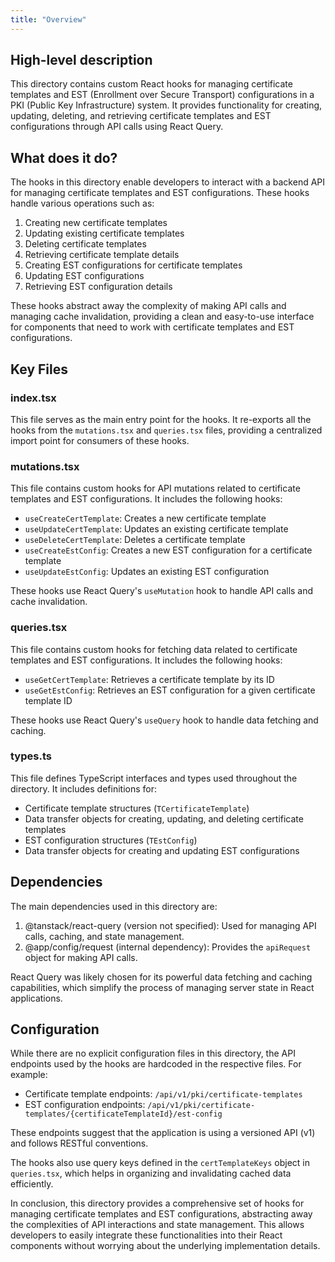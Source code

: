 ```yaml
---
title: "Overview"
---
```


## High-level description
This directory contains custom React hooks for managing certificate templates and EST (Enrollment over Secure Transport) configurations in a PKI (Public Key Infrastructure) system. It provides functionality for creating, updating, deleting, and retrieving certificate templates and EST configurations through API calls using React Query.

## What does it do?
The hooks in this directory enable developers to interact with a backend API for managing certificate templates and EST configurations. These hooks handle various operations such as:

1. Creating new certificate templates
2. Updating existing certificate templates
3. Deleting certificate templates
4. Retrieving certificate template details
5. Creating EST configurations for certificate templates
6. Updating EST configurations
7. Retrieving EST configuration details

These hooks abstract away the complexity of making API calls and managing cache invalidation, providing a clean and easy-to-use interface for components that need to work with certificate templates and EST configurations.

## Key Files

### index.tsx
This file serves as the main entry point for the hooks. It re-exports all the hooks from the `mutations.tsx` and `queries.tsx` files, providing a centralized import point for consumers of these hooks.

### mutations.tsx
This file contains custom hooks for API mutations related to certificate templates and EST configurations. It includes the following hooks:

- `useCreateCertTemplate`: Creates a new certificate template
- `useUpdateCertTemplate`: Updates an existing certificate template
- `useDeleteCertTemplate`: Deletes a certificate template
- `useCreateEstConfig`: Creates a new EST configuration for a certificate template
- `useUpdateEstConfig`: Updates an existing EST configuration

These hooks use React Query's `useMutation` hook to handle API calls and cache invalidation.

### queries.tsx
This file contains custom hooks for fetching data related to certificate templates and EST configurations. It includes the following hooks:

- `useGetCertTemplate`: Retrieves a certificate template by its ID
- `useGetEstConfig`: Retrieves an EST configuration for a given certificate template ID

These hooks use React Query's `useQuery` hook to handle data fetching and caching.

### types.ts
This file defines TypeScript interfaces and types used throughout the directory. It includes definitions for:

- Certificate template structures (`TCertificateTemplate`)
- Data transfer objects for creating, updating, and deleting certificate templates
- EST configuration structures (`TEstConfig`)
- Data transfer objects for creating and updating EST configurations

## Dependencies
The main dependencies used in this directory are:

1. @tanstack/react-query (version not specified): Used for managing API calls, caching, and state management.
2. @app/config/request (internal dependency): Provides the `apiRequest` object for making API calls.

React Query was likely chosen for its powerful data fetching and caching capabilities, which simplify the process of managing server state in React applications.

## Configuration
While there are no explicit configuration files in this directory, the API endpoints used by the hooks are hardcoded in the respective files. For example:

- Certificate template endpoints: `/api/v1/pki/certificate-templates`
- EST configuration endpoints: `/api/v1/pki/certificate-templates/{certificateTemplateId}/est-config`

These endpoints suggest that the application is using a versioned API (v1) and follows RESTful conventions.

The hooks also use query keys defined in the `certTemplateKeys` object in `queries.tsx`, which helps in organizing and invalidating cached data efficiently.

In conclusion, this directory provides a comprehensive set of hooks for managing certificate templates and EST configurations, abstracting away the complexities of API interactions and state management. This allows developers to easily integrate these functionalities into their React components without worrying about the underlying implementation details.